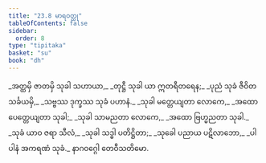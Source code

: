 ```yaml
---
title: "23.8 မာရဝတ္ထု"
tableOfContents: false
sidebar:
  order: 8
type: "tipitaka"
basket: "su"
book: "dh"
---
```



<DynamicBreadcrumb />

<Division number="331" book="dh" e="ch" v="18" p="60">

<Paragraph number="356" type="verses" book="dh">
_အတ္ထမှိ ဇာတမှိ သုခါ သဟာယာ,_  
_တုဋ္ဌီ သုခါ ယာ ဣတရီတရေန;_  
_ပုညံ သုခံ ဇီဝိတသင်္ခယမှိ,_  
_သဗ္ဗဿ ဒုက္ခဿ သုခံ ပဟာနံ._  

</Paragraph>

</Division>
<Division number="332" book="dh" e="ch" v="18" p="61">

<Paragraph number="357" type="verses" book="dh">
_သုခါ မတ္တေယျတာ လောကေ,_  
_အထော ပေတ္တေယျတာ သုခါ;_  
_သုခါ သာမညတာ လောကေ,_  
_အထော ဗြဟ္မညတာ သုခါ._  

</Paragraph>

</Division>
<Division number="333" book="dh" e="ch" v="18" p="61">

<Paragraph number="358" type="verses" book="dh">
_သုခံ ယာဝ ဇရာ သီလံ,_  
_သုခါ သဒ္ဓါ ပတိဋ္ဌိတာ;_  
_သုခေါ ပညာယ ပဋိလာဘော,_  
_ပါပါနံ အကရဏံ သုခံ._  


</Paragraph>
</Division>

<Paragraph number="359" type="center" book="dh">
နာဂဝဂ္ဂေါ တေဝီသတိမော.
</Paragraph>